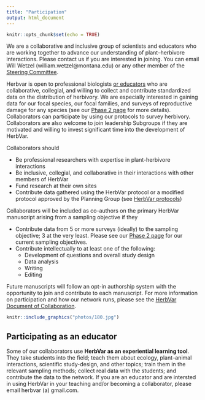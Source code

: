 ```yaml
---
title: "Participation"
output: html_document
---
```


```r
knitr::opts_chunk$set(echo = TRUE)
```

We are a collaborative and inclusive group of scientists and educators who are working together to advance our understanding of plant--herbivore interactions. Please contact us if you are interested in joining. You can email Will Wetzel (william.wetzel@montana.edu) or any other member of the [Steering Committee](leadership.html).

Herbvar is open to professional biologists [or educators](#edu) who are collaborative, collegial, and willing to collect and contribute standardized data on the distribution of herbivory. We are especially interested in gaining data for our focal species, our focal families, and surveys of reproductive damage for any species (see our [Phase 2 page](phase_2.html) for more details). Collaborators can participate by using our protocols to survey herbivory. Collaborators are also welcome to join leadership Subgroups if they are motivated and willing to invest significant time into the development of HerbVar.

Collaborators should

* Be professional researchers with expertise in plant-herbivore interactions
* Be inclusive, collegial, and collaborative in their interactions with other members of HerbVar
* Fund research at their own sites
* Contribute data gathered using the HerbVar protocol or a modified protocol approved by the Planning Group (see [HerbVar protocols](protocols.html))

Collaborators will be included as co-authors on the primary HerbVar manuscript arising from a sampling objective if they

* Contribute data from 5 or more surveys (ideally) to the sampling objective; 3 at the very least. Please see our [Phase 2 page](phase_2.html) for our current sampling objectives.
* Contribute intellectually to at least one of the following:
  + Development of questions and overall study design
  + Data analysis
  + Writing
  + Editing

Future manuscripts will follow an opt-in authorship system with the opportunity to join and contribute to each manuscript. For more information on participation and how our network runs, please see the [HerbVar Document of Collaboration](https://docs.google.com/document/d/1nBNIkY6ICaRr-zE3DRg357-FZoB2X-mM/edit?usp=sharing&ouid=107899855781798259282&rtpof=true&sd=true).

```r
knitr::include_graphics("photos/180.jpg")
```


## Participating as an educator {#edu}
Some of our collaborators use **HerbVar as an experiential learning tool**. They take students into the field; teach them about ecology, plant--animal interactions, scientific study-design, and other topics; train them in the relevant sampling methods; collect real data with the students; and contribute the data to the network. If you are an educator and are intersted in using HerbVar in your teaching and/or becoming a collaborator, please email herbvar (a) gmail.com.



